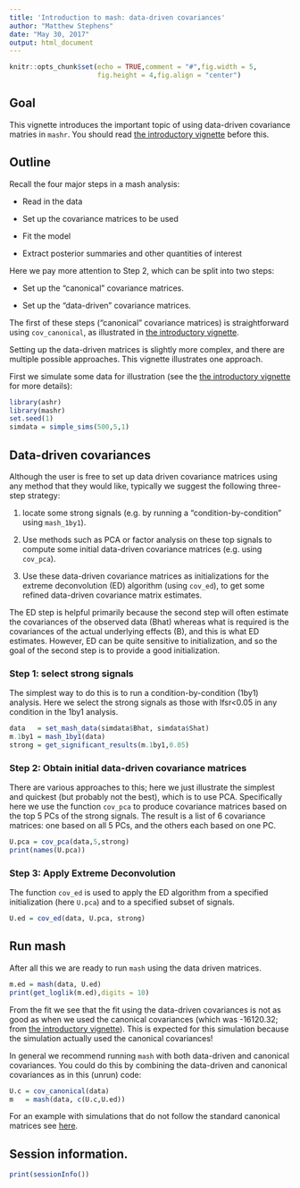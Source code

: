 ```yaml
---
title: 'Introduction to mash: data-driven covariances'
author: "Matthew Stephens"
date: "May 30, 2017"
output: html_document
---
```


```r
knitr::opts_chunk$set(echo = TRUE,comment = "#",fig.width = 5,
                      fig.height = 4,fig.align = "center")
```

## Goal

This vignette introduces the important topic of using data-driven
covariance matries in `mashr`. You should read [the introductory
vignette](intro_mash.html) before this.

## Outline

Recall the four major steps in a mash analysis:

- Read in the data

- Set up the covariance matrices to be used

- Fit the model

- Extract posterior summaries and other quantities of interest

Here we pay more attention to Step 2, which can be split into
two steps:

- Set up the "canonical" covariance matrices.

- Set up the "data-driven" covariance matrices.

The first of these steps ("canonical" covariance matrices) is
straightforward using `cov_canonical`, as illustrated in
[the introductory vignette](intro_mash.html).

Setting up the data-driven matrices is slightly more complex, and
there are multiple possible approaches. This vignette illustrates one
approach.

First we simulate some data for illustration (see the
[the introductory vignette](intro_mash.html) for more details):

```r
library(ashr)
library(mashr)
set.seed(1)
simdata = simple_sims(500,5,1)
```

## Data-driven covariances

Although the user is free to set up data driven covariance matrices
using any method that they would like, typically we suggest the
following three-step strategy:

1. locate some strong signals (e.g. by running a
"condition-by-condition" using `mash_1by1`).

2. Use methods such as PCA or factor analysis on these top signals to
compute some initial data-driven covariance matrices (e.g. using
`cov_pca`).

3. Use these data-driven covariance matrices as initializations for
the extreme deconvolution (ED) algorithm (using `cov_ed`), to get some
refined data-driven covariance matrix estimates.

The ED step is helpful primarily because the second step will often
estimate the covariances of the observed data (Bhat) whereas what is
required is the covariances of the actual underlying effects (B), and
this is what ED estimates. However, ED can be quite sensitive to
initialization, and so the goal of the second step is to provide a
good initialization.

### Step 1: select strong signals

The simplest way to do this is to run a condition-by-condition (1by1)
analysis. Here we select the strong signals as those with lfsr<0.05 in
any condition in the 1by1 analysis.

```r
data   = set_mash_data(simdata$Bhat, simdata$Shat)
m.1by1 = mash_1by1(data)
strong = get_significant_results(m.1by1,0.05)
```

### Step 2: Obtain initial data-driven covariance matrices

There are various approaches to this; here we just illustrate the
simplest and quickest (but probably not the best), which is to use
PCA. Specifically here we use the function `cov_pca` to produce
covariance matrices based on the top 5 PCs of the strong signals. The
result is a list of 6 covariance matrices: one based on all 5 PCs, and
the others each based on one PC.

```r
U.pca = cov_pca(data,5,strong)
print(names(U.pca))
```

### Step 3: Apply Extreme Deconvolution

The function `cov_ed` is used to apply the ED algorithm from a
specified initialization (here `U.pca`) and to a specified subset of
signals.

```r
U.ed = cov_ed(data, U.pca, strong)
```

## Run mash

After all this we are ready to run `mash` using the data driven
matrices.

```r
m.ed = mash(data, U.ed)
print(get_loglik(m.ed),digits = 10)
```

From the fit we see that the fit using the data-driven covariances is
not as good as when we used the canonical covariances (which was
-16120.32; from [the introductory vignette](intro_mash.html)). This is
expected for this simulation because the simulation actually used the
canonical covariances!

In general we recommend running `mash` with both data-driven and
canonical covariances. You could do this by combining the data-driven
and canonical covariances as in this (unrun) code:

```r
U.c = cov_canonical(data)  
m   = mash(data, c(U.c,U.ed))
```

For an example with simulations that do not follow the standard
canonical matrices see [here](simulate_noncanon.html).

## Session information.

```r
print(sessionInfo())
```
